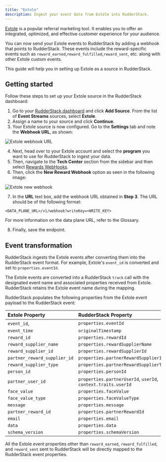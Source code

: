 ```yaml
---
title: "Extole"
description: Ingest your event data from Extole into RudderStack.
---
```


[Extole](https://www.extole.com/) is a popular referral marketing tool. It enables you to offer an integrated, optimized, and effective customer experience for your audience.

You can now send your Extole events to RudderStack by adding a webhook that points to RudderStack. These events include the reward-specific events such as `reward_earned`,`reward_fulfilled`,`reward_sent`, etc. along with other Extole custom events.

This guide will help you in setting up Extole as a source in RudderStack.

## Getting started

Follow these steps to set up your Extole source in the RudderStack dashboard:

1. Go to your [RudderStack dashboard](https://app.rudderstack.com/) and click **Add Source**. From the list of **Event Streams** sources, select **Extole**.
2. Assign a name to your source and click **Continue**.
3. Your Extole source is now configured. Go to the **Settings** tab and note the **Webhook URL**, as shown:

<img src="../../../assets/event-stream-sources/extole-webhook-url.png" alt="Extole webhook URL" />

4. Next, head over to your Extole account and select the **program** you want to use for RudderStack to ingest your data. 
5. Then, navigate to the **Tech Center** section from the sidebar and then select [Rewards WebHooks](https://my.extole.com/tech-center/rewards-webhooks). 
6. Then, click the **New Reward Webhook** option as seen in the following image:

<img src="../../../assets/event-stream-sources/extole-3.png" alt="Extole new webhook" />

7. In the **URL** text box, add the webhook URL obtained in **Step 3**. The URL should be of the following format:

```
<DATA_PLANE_URL>/v1/webhook?writeKey=<WRITE_KEY>
```

<div class="infoBlock">
For more information on the data plane URL, refer to the <Link to="/resources/glossary/#data-plane-url">Glossary</Link>.
</div>

8. Finally, save the endpoint.

## Event transformation

RudderStack ingests the Extole events after converting them into the RudderStack event format. For example, Extole's `event_id` is converted and set to `properties.eventId`. 

<div class="infoBlock">
The Extole events are converted into a RudderStack <code class="inline-code">track</code> call with the designated event name and associated properties received from Extole.
</div>

<div class="infoBlock">
RudderStack retains the Extole event name during the mapping.
</div>

RudderStack populates the following properties from the Extole event payload to the RudderStack event:

| **Extole Property**              | **RudderStack Property**                                          |
| :--------------------------- | :------------------------------------------------------------ |
| `event_id`,                  | `properties.eventId`                                          |
| `event_time`                 | `originalTimestamp`                                           |
| `reward_id`                  | `properties.rewardId`                                         |
| `reward_supplier_name`       | `properties.rewardSupplierName`                               |
| `reward_supplier_id`         | `properties.rewardSupplierId`                                 |
| `partner_reward_supplier_id` | `properties.partnerRewardSupplierId`                          |
| `reward_supplier_type`       | `properties.partnerRewardSupplierType`                        |
| `person_id`                  | `properties.personId`                                         |
| `partner_user_id`            | `properties.partnerUserId`, `userId`, `context.traits.userId` |
| `face_value`                 | `properties.faceValue`                                        |
| `face_value_type`            | `properties.faceValueType`                                    |
| `message`                    | `properties.message`                                          |
| `partner_reward_id`          | `properties.partnerRewardId`                                  |
| `email`                      | `properties.email`                                            |
| `data`                       | `properties.data`                                             |
| `schema_version`             | `properties.schemaVersion`                                    |

<div class="warningBlock">
All the Extole event properties other than <code class="inline-code">reward_earned</code>, <code class="inline-code">reward_fulfilled</code>, and <code class="inline-code">reward_sent</code> sent to RudderStack will be directly mapped to the RudderStack event properties.
</div>
